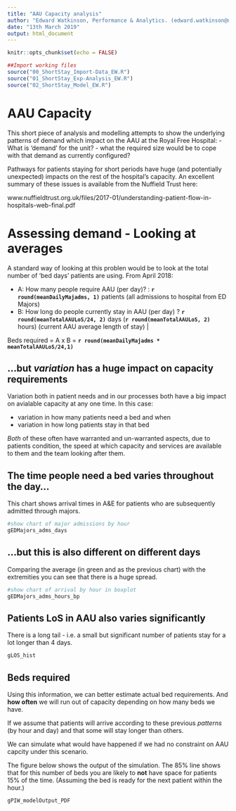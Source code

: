 ```yaml
---
title: "AAU Capacity analysis"
author: "Edward Watkinson, Performance & Analytics. (edward.watkinson@nhs.net)"
date: "13th March 2019"
output: html_document
---
```


```r
knitr::opts_chunk$set(echo = FALSE)

##Import working files
source("00_ShortStay_Import-Data_EW.R")
source("01_ShortStay_Exp-Analysis_EW.R")
source("02_ShortStay_Model_EW.R")

```

# AAU Capacity

This short piece of analysis and modelling attempts to show the underlying patterns of demand which impact on the AAU at the Royal Free Hospital: 
- What is 'demand' for the unit?
- what the required size would be to cope with that demand as currently configured?

Pathways for patients staying for short periods have huge (and potentially unexpected) impacts on the rest of the hospital's capacity. An excellent summary of these issues is available from the Nuffield Trust here:

www.nuffieldtrust.org.uk/files/2017-01/understanding-patient-flow-in-hospitals-web-final.pdf


# Assessing demand - Looking at averages

A standard way of looking at this problen would be to look at the total number of 'bed days' patients are using. From April 2018:

- A: How many people require AAU (per day)? : **`r round(meanDailyMajadms, 1)`** patients (all admissions to hospital from ED Majors)
- B: How long do people currently stay in AAU (per day) ? **`r round(meanTotalAAULoS/24, 2)`** days (**`r round(meanTotalAAULoS, 2)`** hours) (current AAU average length of stay)                                                            | 

Beds required = A x B =  **__`r round(meanDailyMajadms * meanTotalAAULoS/24,1)`__**

## ...but *variation* has a huge impact on capacity requirements
Variation both in patient needs and in our processes both have a big impact on avialable capacity at any one time. In this case:

- variation in how many patients need a bed and when
- variation in how long patients stay in that bed

*Both* of these often have warranted and un-warranted aspects, due to patients condition, the speed at which capacity and services are available to them and the team looking after them.
<P style="page-break-before: always">
## The time people need a bed varies throughout the day...

This chart shows arrival times in A&E for patients who are subsequently admitted through majors.

```r
#show chart of major admissions by hour
gEDMajors_adms_days

```

<P style="page-break-before: always">

## ...but this is also different on different days

Comparing the average (in green and as the previous chart) with the extremities you can see that there is a huge spread. 

```r
#show chart of arrival by hour in boxplot
gEDMajors_adms_hours_bp
```

<P style="page-break-before: always">
## Patients LoS in AAU also varies significantly

There is a long tail - i.e. a small but significant number of patients stay for a lot longer than 4 days.

```r
gLOS_hist
```

<P style="page-break-before: always">

## Beds required

Using this information, we can better estimate actual bed requirements. And **how often** we will run out of capacity depending on how many beds we have.

If we assume that patients will arrive according to these previous *patterns* (by hour and day) and that some will stay longer than others.

We can simulate what would have happened if we had no constraint on AAU capcity under this scenario.



The figure below shows the output of the simulation. The 85% line shows that for this number of beds you are likely to **not** have space for patients 15% of the time. (Assuming the bed is ready for the next patient within the hour.)


```r
gPIW_modelOutput_PDF
```


